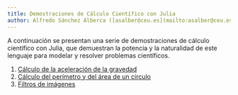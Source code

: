 ```yaml
---
title: Demostraciones de Cálculo Científico con Julia
author: Alfredo Sánchez Alberca ([asalber@ceu.es](mailto:asalber@ceu.es))
---
```


A continuación se presentan una serie de demostraciones de cálculo científico con Julia, que demuestran la potencia y la naturalidad de este lenguaje para modelar y resolver problemas científicos.

1.  [Cálculo de la aceleración de la gravedad](gravedad.html)
2.  [Cálculo del perímetro y del área de un círculo](calculo-area-circulo.html)
3.  [Filtros de imágenes](filtros-imagenes)
